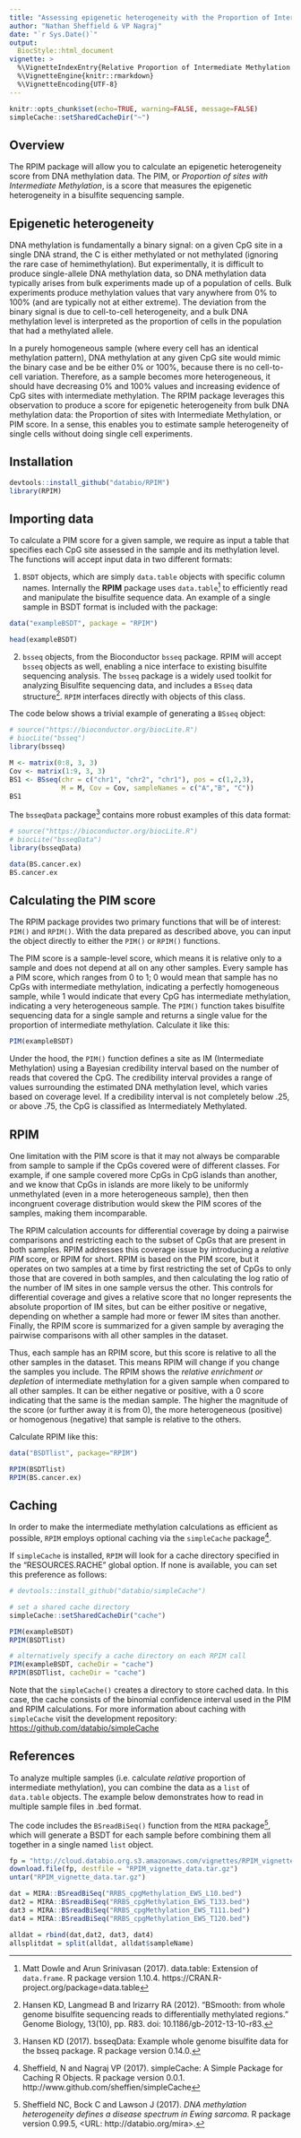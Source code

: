 ```yaml
---
title: "Assessing epigenetic heterogeneity with the Proportion of Intermediate Methylation (PIM) score"
author: "Nathan Sheffield & VP Nagraj"
date: "`r Sys.Date()`"
output: 
  BiocStyle::html_document
vignette: >
  %\VignetteIndexEntry{Relative Proportion of Intermediate Methylation (RPIM)}
  %\VignetteEngine{knitr::rmarkdown}
  %\VignetteEncoding{UTF-8}
---
```


```r
knitr::opts_chunk$set(echo=TRUE, warning=FALSE, message=FALSE)
simpleCache::setSharedCacheDir("~")
```

## Overview

The RPIM package will allow you to calculate an epigenetic heterogeneity score from DNA methylation data. The PIM, or *Proportion of sites with Intermediate Methylation*, is a score that measures the epigenetic heterogeneity in a bisulfite sequencing sample. 

## Epigenetic heterogeneity

DNA methylation is fundamentally a binary signal: on a given CpG site in a single DNA strand, the C is either methylated or not methylated (ignoring the rare case of hemimethylation). But experimentally, it is difficult to produce single-allele DNA methylation data, so DNA methylation data typically arises from bulk experiments made up of a population of cells. Bulk experiments produce methylation values that vary anywhere from 0% to 100% (and are typically not at either extreme). The deviation from the binary signal is due to cell-to-cell heterogeneity, and a bulk DNA methylation level is interpreted as the proportion of cells in the population that had a methylated allele.

In a purely homogeneous sample (where every cell has an identical methylation pattern), DNA methylation at any given CpG site would mimic the binary case and be be either 0% or 100%, because there is no cell-to-cell variation. Therefore, as a sample becomes more heterogeneous, it should have decreasing 0% and 100% values and increasing evidence of CpG sites with intermediate methylation. The RPIM package leverages this observation to produce a score for epigenetic heterogeneity from bulk DNA methylation data: the Proportion of sites with Intermediate Methylation, or PIM score. In a sense, this enables you to estimate sample heterogeneity of single cells without doing single cell experiments.

## Installation

```r
devtools::install_github("databio/RPIM")
library(RPIM)
```

## Importing data

To calculate a PIM score for a given sample, we require as input a table that specifies each CpG site assessed in the sample and its methylation level. The functions will accept input data in two different formats:

1. `BSDT` objects, which are simply `data.table` objects with specific column names. Internally the **RPIM** package uses `data.table`[^1] to efficiently read and manipulate the bisulfite sequence data. An example of a single sample in BSDT format is included with the package:

```r
data("exampleBSDT", package = "RPIM")

head(exampleBSDT)
```

2. `bsseq` objects, from the Bioconductor `bsseq` package. RPIM will accept `bsseq` objects as well, enabling a nice interface to existing bisulfite sequencing analysis. The `bsseq` package is a widely used toolkit for analyzing Bisulfite sequencing data, and includes a `BSseq` data structure[^3]. `RPIM` interfaces directly with objects of this class.

The code below shows a trivial example of generating a `BSseq` object:

```r
# source("https://bioconductor.org/biocLite.R")
# biocLite("bsseq")
library(bsseq)

M <- matrix(0:8, 3, 3)
Cov <- matrix(1:9, 3, 3)
BS1 <- BSseq(chr = c("chr1", "chr2", "chr1"), pos = c(1,2,3),
             M = M, Cov = Cov, sampleNames = c("A","B", "C"))
BS1
```

The `bsseqData` package[^4] contains more robust examples of this data format:

```r
# source("https://bioconductor.org/biocLite.R")
# biocLite("bsseqData")
library(bsseqData)

data(BS.cancer.ex)
BS.cancer.ex
```

## Calculating the PIM score

The RPIM package provides two primary functions that will be of interest: `PIM()` and `RPIM()`. With the data prepared as described above, you can input the object directly to either the `PIM()` or `RPIM()` functions.

The PIM score is a sample-level score, which means it is relative only to a sample and does not depend at all on any other samples. Every sample has a PIM score, which ranges from 0 to 1; 0 would mean that sample has no CpGs with intermediate methylation, indicating a perfectly homogeneous sample, while 1 would indicate that every CpG has intermediate methylation, indicating a very heterogeneous sample. The `PIM()` function takes bisulfite sequencing data for a single sample and returns a single value for the proportion of intermediate methylation. Calculate it like this:

```r
PIM(exampleBSDT)
```

Under the hood, the `PIM()` function defines a site as IM (Intermediate Methylation) using a Bayesian credibility interval based on the number of reads that covered the CpG. The credibility interval provides a range of values surrounding the estimated DNA methylation level, which varies based on coverage level. If a credibility interval is not completely below .25, or above .75, the CpG is classified as Intermediately Methylated.

## RPIM

One limitation with the PIM score is that it may not always be comparable from sample to sample if the CpGs covered were of different classes. For example, if one sample covered more CpGs in CpG islands than another, and we know that CpGs in islands are more likely to be uniformly unmethylated (even in a more heterogeneous sample), then then incongruent coverage distribution would skew the PIM scores of the samples, making them incomparable.

The RPIM calculation accounts for differential coverage by doing a pairwise comparisons and restricting each to the subset of CpGs that are present in both samples. RPIM addresses this coverage issue by introducing a *relative PIM* score, or RPIM for short. RPIM is based on the PIM score, but it operates on two samples at a time by first restricting the set of CpGs to only those that are covered in both samples, and then calculating the log ratio of the number of IM sites in one sample versus the other. This controls for differential coverage and gives a relative score that no longer represents the absolute proportion of IM sites, but can be either positive or negative, depending on whether a sample had more or fewer IM sites than another. Finally, the RPIM score is summarized for a given sample by averaging the pairwise comparisons with all other samples in the dataset.

Thus, each sample has an RPIM score, but this score is relative to all the other samples in the dataset. This means RPIM will change if you change the samples you include. The RPIM shows the *relative enrichment or depletion* of intermediate methylation for a given sample when compared to all other samples. It can be either negative or positive, with a 0 score indicating that the same is the median sample. The higher the magnitude of the score (or further away it is from 0), the more heterogeneous (positive) or homogenous (negative) that sample is relative to the others.

Calculate RPIM like this:
```r
data("BSDTlist", package="RPIM")

RPIM(BSDTlist)
RPIM(BS.cancer.ex)
```

## Caching

In order to make the intermediate methylation calculations as efficient as possible, `RPIM` employs optional caching via the `simpleCache` package[^5]. 

If `simpleCache` is installed, `RPIM` will look for a cache directory specified in the "RESOURCES.RACHE" global option. If none is available, you can set this preference as follows:

```r
# devtools::install_github("databio/simpleCache")

# set a shared cache directory
simpleCache::setSharedCacheDir("cache")

PIM(exampleBSDT)
RPIM(BSDTlist)

# alternatively specify a cache directory on each RPIM call
PIM(exampleBSDT, cacheDir = "cache")
RPIM(BSDTlist, cacheDir = "cache")
```

Note that the `simpleCache()` creates a directory to store cached data. In this case, the cache consists of the binomial confidence interval used in the PIM and RPIM calculations. For more information about caching with `simpleCache` visit the development repository: <https://github.com/databio/simpleCache>

## References

[^1]: Matt Dowle and Arun Srinivasan (2017). data.table: Extension of `data.frame`. R package version 1.10.4. https://CRAN.R-project.org/package=data.table

[^2]: Sheffield NC, Bock C and Lawson J (2017). _DNA methylation heterogeneity defines a disease spectrum in Ewing sarcoma_. R package version 0.99.5, <URL: http://databio.org/mira>.

[^3]: Hansen KD, Langmead B and Irizarry RA (2012). “BSmooth: from whole genome bisulfite sequencing reads to differentially methylated regions.” Genome Biology, 13(10), pp. R83. doi: 10.1186/gb-2012-13-10-r83.

[^4]: Hansen KD (2017). bsseqData: Example whole genome bisulfite data for the bsseq package. R package version 0.14.0.

[^5]: Sheffield, N and Nagraj VP (2017). simpleCache: A Simple Package for Caching R Objects. R package version 0.0.1. http://www.github.com/sheffien/simpleCache





To analyze multiple samples (i.e. calculate *relative* proportion of intermediate methylation), you can combine the data as a `list` of `data.table` objects. The example below demonstrates how to read in multiple sample files in .bed format.  

The code includes the `BSreadBiSeq()` function from the `MIRA` package[^2], which will generate a BSDT for each sample before combining them all together in a single named `list` object.

```r
fp = "http://cloud.databio.org.s3.amazonaws.com/vignettes/RPIM_vignette_data.tar.gz"
download.file(fp, destfile = "RPIM_vignette_data.tar.gz")
untar("RPIM_vignette_data.tar.gz")

dat = MIRA::BSreadBiSeq("RRBS_cpgMethylation_EWS_L10.bed")
dat2 = MIRA::BSreadBiSeq("RRBS_cpgMethylation_EWS_T133.bed")
dat3 = MIRA::BSreadBiSeq("RRBS_cpgMethylation_EWS_T111.bed")
dat4 = MIRA::BSreadBiSeq("RRBS_cpgMethylation_EWS_T120.bed")

alldat = rbind(dat,dat2, dat3, dat4)
allsplitdat = split(alldat, alldat$sampleName)
```